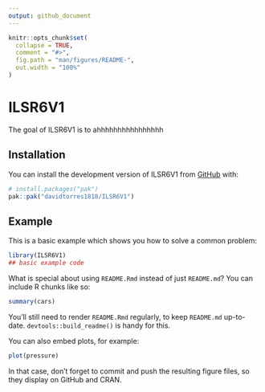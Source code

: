```yaml
---
output: github_document
---
```


<!-- README.md is generated from README.Rmd. Please edit that file -->

```r
knitr::opts_chunk$set(
  collapse = TRUE,
  comment = "#>",
  fig.path = "man/figures/README-",
  out.width = "100%"
)
```

# ILSR6V1

<!-- badges: start -->
<!-- badges: end -->

The goal of ILSR6V1 is to ahhhhhhhhhhhhhhhh

## Installation

You can install the development version of ILSR6V1 from [GitHub](https://github.com/) with:

``` r
# install.packages("pak")
pak::pak("davidtorres1818/ILSR6V1")
```

## Example

This is a basic example which shows you how to solve a common problem:

```r
library(ILSR6V1)
## basic example code
```

What is special about using `README.Rmd` instead of just `README.md`? You can include R chunks like so:

```r
summary(cars)
```

You'll still need to render `README.Rmd` regularly, to keep `README.md` up-to-date. `devtools::build_readme()` is handy for this.

You can also embed plots, for example:

```r
plot(pressure)
```

In that case, don't forget to commit and push the resulting figure files, so they display on GitHub and CRAN.
